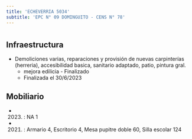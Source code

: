 ```yaml
---
title: 'ECHEVERRIA 5034'
subtitle: 'EPC N° 09 DOMINGUITO - CENS N° 78'
---
```


#
## Infraestructura

* Demoliciones varias, reparaciones y provisión de nuevas carpinterías (herreria), accesibilidad basica, sanitario adaptado, patio, pintura gral. 
    + mejora edilicia - Finalizado 
    + Finalizada el 30/6/2023 






## Mobiliario

*  (2023) : NA 1 

*  (2021) : Armario 4, Escritorio 4, Mesa pupitre doble 60, Silla escolar 124 




